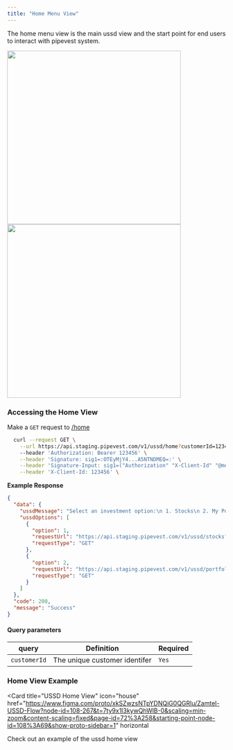 ```yaml
---
title: "Home Menu View"
---
```


The home menu view is the main ussd view and the start point for end users to interact with pipevest system.

<Frame>
  <img
    className="block dark:hidden"
    height="400"
    width="400"
    src="/images/ussd-home.png"
  />
  <img
    className="hidden dark:block"
    height="400"
    width="400"
    src="/images/ussd-home-dark.png"
  />
</Frame>

### Accessing the Home View

<Tip>Make a `GET` request to [/home](/api-reference/ussd/home/get)</Tip>

```bash
  curl --request GET \
    --url https://api.staging.pipevest.com/v1/ussd/home?customerId=123456
    --header 'Authorization: Bearer 123456' \
    --header 'Signature: sig1=:OTEyMjY4...A5NTNDMEQ=:' \
    --header 'Signature-Input: sig1=("Authorization" "X-Client-Id" "@method" "@target-uri" "@path" "@query");keyid="staging-pipevest-ed25519";created=1732893484;expires=1732893584' \
    --header 'X-Client-Id: 123456' \
```

**Example Response**

```json
{
  "data": {
    "ussdMessage": "Select an investment option:\n 1. Stocks\n 2. My Portfolio\n 3. Back",
    "ussdOptions": [
      {
        "option": 1,
        "requestUrl": "https://api.staging.pipevest.com/v1/ussd/stocks?customerId=123456",
        "requestType": "GET"
      },
      {
        "option": 2,
        "requestUrl": "https://api.staging.pipevest.com/v1/ussd/portfolio?customerId=123456",
        "requestType": "GET"
      }
    ]
  },
  "code": 200,
  "message": "Success"
}
```

#### Query parameters

| query        | Definition                    | Required |
| ------------ | ----------------------------- | -------- |
| `customerId` | The unique customer identifer | `Yes`    |

### Home View Example

<Card
  title="USSD Home View"
  icon="house"
  href="https://www.figma.com/proto/xkSZwzsNTpYDNQiG0QGRlu/Zamtel-USSD-Flow?node-id=108-267&t=7ty9x1l3kywQhWlB-0&scaling=min-zoom&content-scaling=fixed&page-id=72%3A258&starting-point-node-id=108%3A69&show-proto-sidebar=1"
  horizontal
>
  Check out an example of the ussd home view
</Card>
